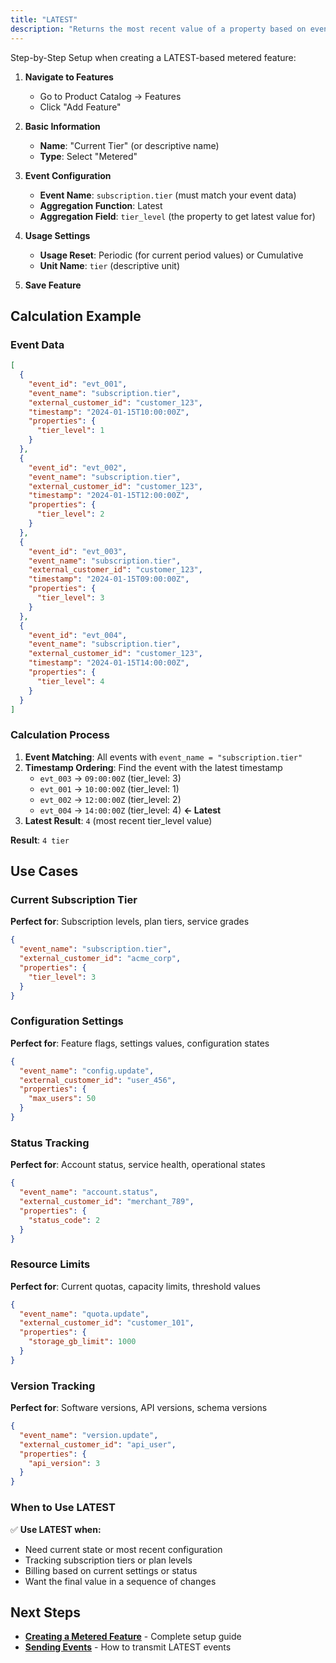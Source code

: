 ```yaml
---
title: "LATEST"
description: "Returns the most recent value of a property based on event timestamp."
---
```


Step-by-Step Setup when creating a LATEST-based metered feature:

1. **Navigate to Features**
   - Go to Product Catalog → Features
   - Click "Add Feature"

2. **Basic Information**
   - **Name**: "Current Tier" (or descriptive name)
   - **Type**: Select "Metered"

3. **Event Configuration**
   - **Event Name**: `subscription.tier` (must match your event data)
   - **Aggregation Function**: Latest
   - **Aggregation Field**: `tier_level` (the property to get latest value for)

4. **Usage Settings**
   - **Usage Reset**: Periodic (for current period values) or Cumulative
   - **Unit Name**: `tier` (descriptive unit)

5. **Save Feature**

## Calculation Example

### Event Data
```json
[
  {
    "event_id": "evt_001",
    "event_name": "subscription.tier",
    "external_customer_id": "customer_123",
    "timestamp": "2024-01-15T10:00:00Z",
    "properties": {
      "tier_level": 1
    }
  },
  {
    "event_id": "evt_002", 
    "event_name": "subscription.tier",
    "external_customer_id": "customer_123",
    "timestamp": "2024-01-15T12:00:00Z",
    "properties": {
      "tier_level": 2
    }
  },
  {
    "event_id": "evt_003",
    "event_name": "subscription.tier",
    "external_customer_id": "customer_123", 
    "timestamp": "2024-01-15T09:00:00Z",
    "properties": {
      "tier_level": 3
    }
  },
  {
    "event_id": "evt_004",
    "event_name": "subscription.tier",
    "external_customer_id": "customer_123", 
    "timestamp": "2024-01-15T14:00:00Z",
    "properties": {
      "tier_level": 4
    }
  }
]
```

### Calculation Process
1. **Event Matching**: All events with `event_name = "subscription.tier"`
2. **Timestamp Ordering**: Find the event with the latest timestamp
   - `evt_003` → `09:00:00Z` (tier_level: 3)
   - `evt_001` → `10:00:00Z` (tier_level: 1)
   - `evt_002` → `12:00:00Z` (tier_level: 2)
   - `evt_004` → `14:00:00Z` (tier_level: 4) **← Latest**
3. **Latest Result**: `4` (most recent tier_level value)

**Result**: `4 tier`

## Use Cases

### Current Subscription Tier
**Perfect for**: Subscription levels, plan tiers, service grades
```json
{
  "event_name": "subscription.tier",
  "external_customer_id": "acme_corp",
  "properties": {
    "tier_level": 3
  }
}
```

### Configuration Settings
**Perfect for**: Feature flags, settings values, configuration states
```json
{
  "event_name": "config.update",
  "external_customer_id": "user_456",
  "properties": {
    "max_users": 50
  }
}
```

### Status Tracking
**Perfect for**: Account status, service health, operational states
```json
{
  "event_name": "account.status",
  "external_customer_id": "merchant_789",
  "properties": {
    "status_code": 2
  }
}
```

### Resource Limits
**Perfect for**: Current quotas, capacity limits, threshold values
```json
{
  "event_name": "quota.update",
  "external_customer_id": "customer_101",
  "properties": {
    "storage_gb_limit": 1000
  }
}
```

### Version Tracking
**Perfect for**: Software versions, API versions, schema versions
```json
{
  "event_name": "version.update",
  "external_customer_id": "api_user",
  "properties": {
    "api_version": 3
  }
}
```

### When to Use LATEST

✅ **Use LATEST when:**
- Need current state or most recent configuration
- Tracking subscription tiers or plan levels
- Billing based on current settings or status
- Want the final value in a sequence of changes

## Next Steps

- **[Creating a Metered Feature](/docs/event-ingestion/creating-a-metered-feature)** - Complete setup guide
- **[Sending Events](/docs/event-ingestion/sending-events)** - How to transmit LATEST events
